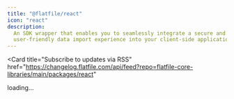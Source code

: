 ```yaml
---
title: "@flatfile/react"
icon: "react"
description:
  An SDK wrapper that enables you to seamlessly integrate a secure and
  user-friendly data import experience into your client-side application
---
```


<Card
  title="Subscribe to updates via
  RSS"
  href="https://changelog.flatfile.com/api/feed?repo=flatfile-core-libraries/main/packages/react"
></Card>

<div id="dynamic-content">loading...</div>
